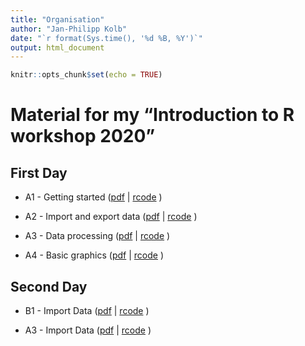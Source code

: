 ```yaml
---
title: "Organisation"
author: "Jan-Philipp Kolb"
date: "`r format(Sys.time(), '%d %B, %Y')`"
output: html_document
---
```


```r
knitr::opts_chunk$set(echo = TRUE)
```

<!--
# Introduction to R 2020
-->


# Material for my "Introduction to R workshop 2020" 

## First Day

- A1 - Getting started ([pdf](https://github.com/Japhilko/intror2020/blob/master/slides/A1_GettingStarted.pdf) | [rcode](https://github.com/Japhilko/intror2020/blob/master/code/A1_GettingStarted.R) )

- A2 - Import and export data ([pdf](https://github.com/Japhilko/intror2020/blob/master/slides/A2_DataImport.pdf) | [rcode](https://github.com/Japhilko/intror2020/blob/master/code/A2_DataImport.R) )

- A3 - Data processing ([pdf](https://github.com/Japhilko/intror2020/blob/master/slides/A3_DataProcessing.Rmd) | [rcode](https://github.com/Japhilko/intror2020/blob/master/code/A3_DataProcessing.R) )

- A4 - Basic graphics ([pdf](https://github.com/Japhilko/intror2020/blob/master/slides/A4_basic_graphics.Rmd) | [rcode](https://github.com/Japhilko/intror2020/blob/master/code/A4_basic_graphics.R) )

## Second Day

- B1 - Import Data ([pdf]() | [rcode]() )

- A3 - Import Data ([pdf]() | [rcode]() )

